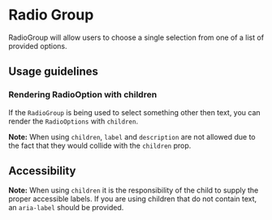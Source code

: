 
<Meta title="Components/Forms and Inputs/RadioGroup/Docs" />

# Radio Group

RadioGroup will allow users to choose a single selection from one of a list of
provided options.

## Usage guidelines

### Rendering RadioOption with children

If the `RadioGroup` is being used to select something other then text, you can
render the `RadioOptions` with `children`.

**Note:** When using `children`, `label` and `description` are not allowed due
to the fact that they would collide with the `children` prop.

## Accessibility

**Note:** When using `children` it is the responsibility of the child to supply
the proper accessible labels. If you are using children that do not contain
text, an `aria-label` should be provided.
